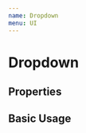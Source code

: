 ```yaml
---
name: Dropdown
menu: UI
---
```



# Dropdown

## Properties

<PropsTable of={Dropdown} />

## Basic Usage

<Playground>
  <Dropdown items={this.state.items} titleHelper="Location"
  title="Select location"
  toggleItem={this.toggleSelected}/>
</Playground>


